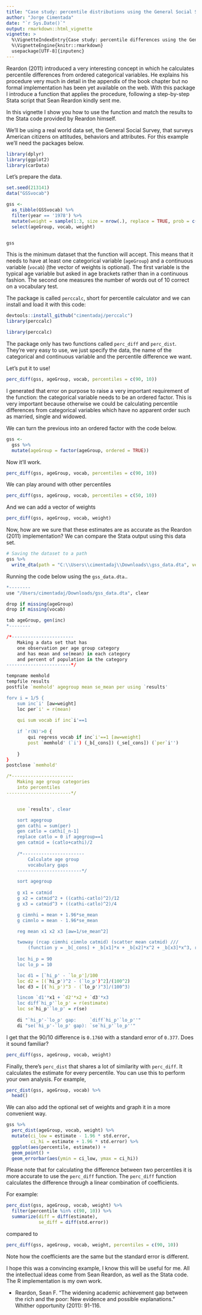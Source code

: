 ---
title: "Case study: percentile distributions using the General Social Survey"
author: "Jorge Cimentada"
date: "`r Sys.Date()`"
output: rmarkdown::html_vignette
vignette: >
  %\VignetteIndexEntry{Case study: percentile differences using the General Social Survey}
  %\VignetteEngine{knitr::rmarkdown}
  usepackage[UTF-8]{inputenc}
---

Reardon (2011) introduced a very interesting concept in which he calculates percentile differences from ordered categorical variables. He explains his procedure very much in detail in the appendix of the book chapter but no formal implementation has been yet available on the web. With this package I introduce a function that applies the procedure, following a step-by-step Stata script that Sean Reardon kindly sent me.

In this vignette I show you how to use the function and match the results to the Stata code provided by Reardon himself.

We'll be using a real world data set, the General Social Survey, that surveys American citizens on attitudes, behaviors and attributes. For this example we'll need the packages below.

```{r, message = FALSE, warning = FALSE}
library(dplyr)
library(ggplot2)
library(carData)
```

Let's prepare the data.

```{r, message = FALSE, warning = FALSE}
set.seed(213141)
data("GSSvocab")

gss <- 
  as_tibble(GSSvocab) %>% 
  filter(year == '1978') %>% 
  mutate(weight = sample(1:3, size = nrow(.), replace = TRUE, prob = c(0.1, 0.5, 0.4))) %>% 
  select(ageGroup, vocab, weight)


gss
```

This is the minimum dataset that the function will accept. This means that it needs to have at least one categorical variable (`ageGroup`) and a continuous variable (`vocab`) (the vector of weights is optional). The first variable is the typical age variable but asked in age brackets rather than in a continuous fashion. The second one measures the number of words out of 10 correct on a vocabulary test.

The package is called `perccalc`, short for percentile calculator and we can install and load it with this code:

```{r, eval = FALSE}
devtools::install_github("cimentadaj/perccalc")
library(perccalc)
```

```{r, echo = F, message = F, warning = F}
library(perccalc)
```

The package only has two functions called `perc_diff` and `perc_dist`. They're very easy to use, we just specify the data, the name of the categorical and continuous variable and the percentile difference we want. 

Let's put it to use!

```{r, error = TRUE}
perc_diff(gss, ageGroup, vocab, percentiles = c(90, 10))
```

I generated that error on purpose to raise a very important requirement of the function: the categorical variable needs to be an ordered factor. This is very important because otherwise we could be calculating percentile differences from categorical variables which have no apparent order such as married, single and widowed.

We can turn the previous into an ordered factor with the code below.

```{r}
gss <-
  gss %>%
  mutate(ageGroup = factor(ageGroup, ordered = TRUE))
```

Now it'll work.

```{r}
perc_diff(gss, ageGroup, vocab, percentiles = c(90, 10))
```

We can play around with other percentiles

```{r}
perc_diff(gss, ageGroup, vocab, percentiles = c(50, 10))
```

And we can add a vector of weights

```{r}
perc_diff(gss, ageGroup, vocab, weight)
```

Now, how are we sure that these estimates are as accurate as the Reardon (2011) implementation? We can compare the Stata output using this data set.

```{r, eval = FALSE}
# Saving the dataset to a path
gss %>%
  write_dta(path = "C:\\Users\\cimentadaj\\Downloads\\gss_data.dta", version = 13)
```

Running the code below using the `gss_data.dta`..

```{r, eval = FALSE}
*--------
use "/Users/cimentadaj/Downloads/gss_data.dta", clear

drop if missing(ageGroup)
drop if missing(vocab)

tab ageGroup, gen(inc)
*--------

/*-----------------------
	Making a data set that has 
	one observation per age group category
	and has mean and se(mean) in each category
	and percent of population in the category
------------------------*/

tempname memhold
tempfile results
postfile `memhold' agegroup mean se_mean per using `results'

forv i = 1/5 {
	sum inc`i' [aw=weight]
	loc per`i' = r(mean)
									
	qui sum vocab if inc`i'==1 
							
	if `r(N)'>0 {
		qui regress vocab if inc`i'==1 [aw=weight]
		post `memhold' (`i') (_b[_cons]) (_se[_cons]) (`per`i'')
							
	}				
}
postclose `memhold'	

/*-----------------------
	Making age group categories
	into percentiles
------------------------*/


	use `results', clear

	sort agegroup
	gen cathi = sum(per)
	gen catlo = cathi[_n-1]
	replace catlo = 0 if agegroup==1
	gen catmid = (catlo+cathi)/2
	
	/*-----------------------
		Calculate age group 
		vocabulary gaps
	------------------------*/

	sort agegroup
	
	g x1 = catmid
	g x2 = catmid^2 + ((cathi-catlo)^2)/12
	g x3 = catmid^3 + ((cathi-catlo)^2)/4

	g cimnhi = mean + 1.96*se_mean
	g cimnlo = mean - 1.96*se_mean

	reg mean x1 x2 x3 [aw=1/se_mean^2] 

	twoway (rcap cimnhi cimnlo catmid) (scatter mean catmid) ///
		(function y = _b[_cons] + _b[x1]*x + _b[x2]*x^2 + _b[x3]*x^3, ran(0 1))	
	
	loc hi_p = 90
	loc lo_p = 10

	loc d1 = [`hi_p' - `lo_p']/100
	loc d2 = [(`hi_p')^2 - (`lo_p')^2]/(100^2)
	loc d3 = [(`hi_p')^3 - (`lo_p')^3]/(100^3)

	lincom `d1'*x1 + `d2'*x2 + `d3'*x3
	loc diff`hi_p'`lo_p' = r(estimate)
	loc se`hi_p'`lo_p' = r(se)
	
	di "`hi_p'-`lo_p' gap:     `diff`hi_p'`lo_p''"
	di "se(`hi_p'-`lo_p' gap): `se`hi_p'`lo_p''"
```

I get that the 90/10 difference is `0.1760` with a standard error of `0.377`. Does it sound familiar?

```{r}
perc_diff(gss, ageGroup, vocab, weight)
```

Finally, there's `perc_dist` that shares a lot of similarity with `perc_diff`. It calculates the estimate for every percentile. You can use this to perform your own analysis. For example,

```{r}
perc_dist(gss, ageGroup, vocab) %>%
  head()
```

We can also add the optional set of weights and graph it in a more convenient way.

```{r, fig.align = 'center', fig.width = 6, fig.height = 5}
gss %>%
  perc_dist(ageGroup, vocab, weight) %>%
  mutate(ci_low = estimate - 1.96 * std.error,
         ci_hi = estimate + 1.96 * std.error) %>%
  ggplot(aes(percentile, estimate)) +
  geom_point() +
  geom_errorbar(aes(ymin = ci_low, ymax = ci_hi))
```

Please note that for calculating the difference between two percentiles it is more accurate to use the `perc_diff` function. The `perc_diff` function calculates the difference through a linear combination of coefficients.

For example:

```{r}
perc_dist(gss, ageGroup, vocab, weight) %>%
  filter(percentile %in% c(90, 10)) %>%
  summarize(diff = diff(estimate),
            se_diff = diff(std.error))
```

compared to

```{r}
perc_diff(gss, ageGroup, vocab, weight, percentiles = c(90, 10))
```

Note how the coefficients are the same but the standard error is different.

I hope this was a convincing example, I know this will be useful for me. All the intellectual ideas come from Sean Reardon, as well as the Stata code. The R implementation is my own work.

- Reardon, Sean F. "The widening academic achievement gap between the rich and the poor: New evidence and possible explanations." Whither opportunity (2011): 91-116.
